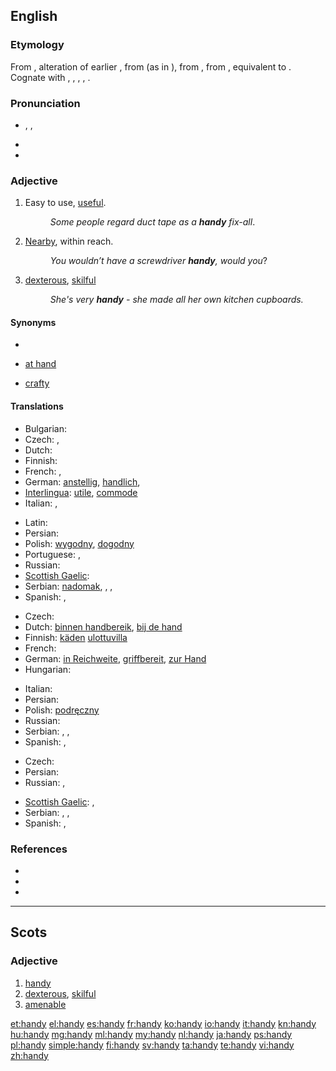 {{also|Handy}}
==English==

===Etymology===
From {{etyl|enm}}, alteration of earlier {{term|hendi||handy, skillful|lang=enm}}, from {{etyl|ang}} {{term|hendig|hendiġ|skillful|lang=ang}} (as in {{term|listhendig|listhendiġ|skilled in art|lang=ang}}), from {{proto|Germanic|handugaz|handy, skillful, nimble|lang=en}}, from {{proto|Germanic|title=|handuz|hand|lang=en}}, equivalent to {{suffix|hand|y|lang=-}}. Cognate with {{etyl|gml|-}} {{term|handich||skillful, apt|lang=gml}}, {{etyl|gmh|-}} {{term|handec|lang=gmh}}, {{term|hendec||manual, hand-held|lang=gmh}}, {{etyl|non|-}} {{term|hǫndugr||sc=Latinx|efficient|lang=non}}, {{etyl|got|-}} {{term|𐌷𐌰𐌽𐌳𐌿𐌲𐍃||tr=handugs|wise, clever|lang=got|sc=Goth}}.

===Pronunciation===
* {{enPR|hăn'di}}, {{IPA|/ˈhæn.di/}}, {{SAMPA|/"h{n.di/}}
* {{audio|En-us-handy.ogg|Audio (US)}}
* {{rhymes|ændi}}

===Adjective===
{{en-adj|handi|er}}

# Easy to use, [[useful]].
#: ''Some people regard duct tape as a '''handy''' fix-all''.
# [[nearby|Nearby]], within reach.
#: ''You wouldn’t have a screwdriver '''handy''', would you''?
# {{dialect}} [[dexterous]], [[skilful]]
#: ''She's very '''handy''' - she made all her own kitchen cupboards.''

====Synonyms====
* {{sense|useful}}
* {{sense|nearby}} [[at hand]]
* {{sense|skilful}} [[crafty]]

====Translations====
{{trans-top|easy to use}}
* Bulgarian: {{t+|bg|полезен|m}}
* Czech: {{t-|cs|praktický}},  {{t-|cs|užitečný}}
* Dutch: {{t+|nl|handig}}
* Finnish: {{t+|fi|kätevä}}
* French: {{t+|fr|pratique}}, {{t+|fr|commode}}
* German: [[anstellig]], [[handlich]],  {{t+|de|praktisch}}
* [[Interlingua]]: [[utile]], [[commode]]
* Italian: {{t+|it|utile}}, {{t+|it|pratico}}
{{trans-mid}}
* Latin: {{t-|la|utilis}}
* Persian: {{t|fa|سودمند|sc=fa-Arab}}
* Polish: [[wygodny]], [[dogodny]]
* Portuguese: {{t+|pt|útil}}, {{t+|pt|prático}}
* Russian: {{t+|ru|удобный}}
* [[Scottish Gaelic]]: {{t-|gd|goireasach|xs=Scottish Gaelic}}
* Serbian: [[nadomak]], {{t|sr|практичан|m|sc=Cyrl}}, {{t|sr|практична|f|sc=Cyrl}}, {{t|sr|практично|n|sc=Cyrl}}
* Spanish: {{t+|es|práctico}}, {{t-|es|hábil}}
{{trans-bottom}}

{{trans-top|within reach}}
* Czech: {{t-|cs|po ruce}}
* Dutch: [[binnen handbereik]], [[bij de hand]]
* Finnish: [[käsi|käden]] [[ulottuvilla]]
* French: {{t|fr|à portée de main}}
* German: [[in Reichweite]], [[griffbereit]], [[zur Hand]]
* Hungarian: {{t|hu|kéznél}}
{{trans-mid}}
* Italian: {{t+|it|comodo}}
* Persian: {{t|fa|در دسترس|sc=fa-Arab}}
* Polish: [[podręczny]]
* Russian: {{t|ru|под рукой}}
* Serbian: {{t|sr|приручан|m|sc=Cyrl}}, {{t|sr|приручна|f|sc=Cyrl}}, {{t|sr|приручно|n|sc=Cyrl}}
* Spanish: {{t|es|a mano}}, {{t|es|cerca}}
{{trans-bottom}}

{{trans-top|dexterous}}
* Czech: {{t-|cs|šikovný}}
* Persian: {{t|fa|ماهر|sc=fa-Arab}}
* Russian: {{t|ru|ловкий}},  {{t|ru|искусный}}
{{trans-mid}}
* [[Scottish Gaelic]]: {{t-|gd|tapaidh|xs=Scottish Gaelic}}, {{t-|gd|deas|xs=Scottish Gaelic}}
* Serbian: {{t|sr|спретан|m|sc=Cyrl}}, {{t|sr|спретна|f|sc=Cyrl}}, {{t|sr|спретно|n|sc=Cyrl}}
* Spanish: {{t|es|hábil}}, {{t|es|diestro}}
{{trans-bottom}}

===References===
* {{R:Webster 1913}}
* {{R:Century 1911}}
* {{R:OneLook}}

----

==Scots==

===Adjective===
{{sco-adj|hand|ier|iest}}

# [[handy#English|handy]]
# [[dexterous]], [[skilful]]
# [[amenable]] {{gloss|of an animal}}

[[et:handy]]
[[el:handy]]
[[es:handy]]
[[fr:handy]]
[[ko:handy]]
[[io:handy]]
[[it:handy]]
[[kn:handy]]
[[hu:handy]]
[[mg:handy]]
[[ml:handy]]
[[my:handy]]
[[nl:handy]]
[[ja:handy]]
[[ps:handy]]
[[pl:handy]]
[[simple:handy]]
[[fi:handy]]
[[sv:handy]]
[[ta:handy]]
[[te:handy]]
[[vi:handy]]
[[zh:handy]]